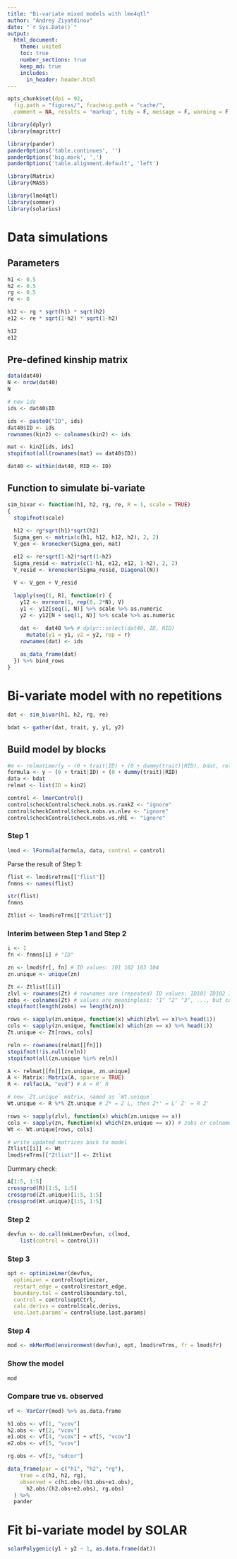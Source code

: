 ```yaml
---
title: "Bi-variate mixed models with lme4qtl"
author: "Andrey Ziyatdinov"
date: "`r Sys.Date()`"
output:
  html_document:
    theme: united
    toc: true
    number_sections: true
    keep_md: true
    includes:
      in_header: header.html
---
```


```r
opts_chunk$set(dpi = 92,
  fig.path = "figures/", fcacheig.path = "cache/",
  comment = NA, results = 'markup', tidy = F, message = F, warning = F, echo = T, cache = F)
```

```r
library(dplyr)
library(magrittr)

library(pander)
panderOptions('table.continues', '')
panderOptions('big.mark', ',')
panderOptions('table.alignment.default', 'left')
```

```r
library(Matrix)
library(MASS)

library(lme4qtl)
library(sommer)
library(solarius)
```

# Data simulations

## Parameters

```r
h1 <- 0.5
h2 <- 0.5
rg <- 0.5
re <- 0

h12 <- rg * sqrt(h1) * sqrt(h2)
e12 <- re * sqrt(1-h2) * sqrt(1-h2)

h12
e12
```

## Pre-defined kinship matrix

```r
data(dat40)
N <- nrow(dat40)
N

# new ids
ids <- dat40$ID

ids <- paste0("ID", ids)
dat40$ID <- ids
rownames(kin2) <- colnames(kin2) <- ids

mat <- kin2[ids, ids]
stopifnot(all(rownames(mat) == dat40$ID))

dat40 <- within(dat40, RID <- ID)
``` 

## Function to simulate bi-variate

```r
sim_bivar <- function(h1, h2, rg, re, R = 1, scale = TRUE) 
{
  stopifnot(scale)
  
  h12 <- rg*sqrt(h1)*sqrt(h2)
  Sigma_gen <- matrix(c(h1, h12, h12, h2), 2, 2)
  V_gen <- kronecker(Sigma_gen, mat)

  e12 <- re*sqrt(1-h2)*sqrt(1-h2)
  Sigma_resid <- matrix(c(1-h1, e12, e12, 1-h2), 2, 2)
  V_resid <- kronecker(Sigma_resid, Diagonal(N))

  V <- V_gen + V_resid
  
  lapply(seq(1, R), function(r) {
    y12 <- mvrnorm(1, rep(0, 2*N), V)
    y1 <- y12[seq(1, N)] %>% scale %>% as.numeric
    y2 <- y12[N + seq(1, N)] %>% scale %>% as.numeric

    dat <-  dat40 %>% # dplyr::select(dat40, ID, RID)
      mutate(y1 = y1, y2 = y2, rep = r)
    rownames(dat) <- ids
    
    as_data_frame(dat)
  }) %>% bind_rows
}
```

# Bi-variate model with no repetitions

```r
dat <- sim_bivar(h1, h2, rg, re)

bdat <- gather(dat, trait, y, y1, y2)
```

##  Build model by blocks

```r
#m <- relmatLmer(y ~ (0 + trait|ID) + (0 + dummy(trait)|RID), bdat, relmat = list(ID = kin2))
formula <- y ~ (0 + trait|ID) + (0 + dummy(trait)|RID)
data <- bdat
relmat <- list(ID = kin2)

control <- lmerControl()
control$checkControl$check.nobs.vs.rankZ <- "ignore"
control$checkControl$check.nobs.vs.nlev <- "ignore"
control$checkControl$check.nobs.vs.nRE <- "ignore"
```

### Step 1

```r
lmod <- lFormula(formula, data, control = control)
```

Parse the result of Step 1:

```r
flist <- lmod$reTrms[["flist"]]
fnmns <- names(flist) 

str(flist)
fnmns

Ztlist <- lmod$reTrms[["Ztlist"]]
```

### Interim between Step 1 and Step 2

```r
i <- 1
fn <- fnmns[i] # "ID"

zn <- lmod$fr[, fn] # ID values: 101 102 103 104
zn.unique <- unique(zn) 

Zt <- Ztlist[[i]]
zlvl <- rownames(Zt) # rownames are (repeated) ID values: ID101 ID102 ID103...
zobs <- colnames(Zt) # values are meaningless: "1" "2" "3", ..., but correspond to `zn`
stopifnot(length(zobs) == length(zn))

rows <- sapply(zn.unique, function(x) which(zlvl == x)%>% head(1))
cols <- sapply(zn.unique, function(x) which(zn == x) %>% head(1))
Zt.unique <- Zt[rows, cols]

reln <- rownames(relmat[[fn]])
stopifnot(!is.null(reln))
stopifnot(all(zn.unique %in% reln))

A <- relmat[[fn]][zn.unique, zn.unique]
A <- Matrix::Matrix(A, sparse = TRUE)
R <- relfac(A, "evd") # A = R' R 

# new `Zt.unique` matrix, named as `Wt.unique`
Wt.unique <- R %*% Zt.unique # Z* = Z L, then Z*' = L' Z' = R Z'

rows <- sapply(zlvl, function(x) which(zn.unique == x))
cols <- sapply(zn, function(x) which(zn.unique == x)) # zobs or colnames(Zt) corresponds to `zn`
Wt <- Wt.unique[rows, cols]

# write updated matrices back to model
Ztlist[[i]] <- Wt
lmod$reTrms[["Ztlist"]] <- Ztlist
```

Dummary check:

```r
A[1:5, 1:5]
crossprod(R)[1:5, 1:5]
crossprod(Zt.unique)[1:5, 1:5]
crossprod(Wt.unique)[1:5, 1:5]

```

### Step 2

```r
devfun <- do.call(mkLmerDevfun, c(lmod,
    list(control = control)))
```

### Step 3

```r
opt <- optimizeLmer(devfun,
  optimizer = control$optimizer,
  restart_edge = control$restart_edge,
  boundary.tol = control$boundary.tol,
  control = control$optCtrl,
  calc.derivs = control$calc.derivs,
  use.last.params = control$use.last.params)
```

### Step 4

```r
mod <- mkMerMod(environment(devfun), opt, lmod$reTrms, fr = lmod$fr)
```

### Show the model

```r
mod
```

### Compare true vs. observed

```r
vf <- VarCorr(mod) %>% as.data.frame

h1.obs <- vf[1, "vcov"]
h2.obs <- vf[2, "vcov"]
e1.obs <- vf[4, "vcov"] + vf[5, "vcov"]
e2.obs <- vf[5, "vcov"]

rg.obs <- vf[3, "sdcor"]

data_frame(par = c("h1", "h2", "rg"),
    true = c(h1, h2, rg),
    observed = c(h1.obs/(h1.obs+e1.obs), 
      h2.obs/(h2.obs+e2.obs), rg.obs)
  ) %>%
  pander
```

# Fit bi-variate model by SOLAR

```r
solarPolygenic(y1 + y2 ~ 1, as.data.frame(dat)) 
```
